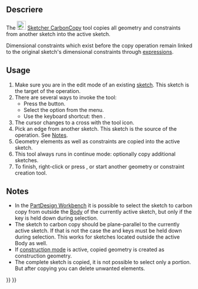 <languages/>

{{Docnav
|[[Sketcher_Intersection|External Intersection]]
|[[Sketcher_SelectOrigin|Select Origin]]
|[[Sketcher_Workbench|Sketcher]]
|IconL=Sketcher_Intersection.svg
|IconR=Sketcher_SelectOrigin.svg
|IconC=Workbench_Sketcher.svg
}}

<div class="mw-translate-fuzzy">
{{GuiCommand/ro
|Name/ro=Sketcher Copie la indigo
|Icon=Sketcher CarbonCopy.svg
|MenuLocation=Sketch → Geometria schitei → Copie la indigo
|Workbenches=[[Sketcher Workbench/ro|Sketcher]]
|Version=0.17
}}
</div>

<span id="Description"></span>
==Descriere==

The [[Image:Sketcher_CarbonCopy.svg|24px]] [[Sketcher_CarbonCopy|Sketcher CarbonCopy]] tool copies all geometry and constraints from another sketch into the active sketch.

Dimensional constraints which exist before the copy operation remain linked to the original sketch's dimensional constraints through [[Expressions|expressions]].

==Usage==

# Make sure you are in the edit mode of an existing [[Sketcher_NewSketch|sketch]]. This sketch is the target of the operation.
# There are several ways to invoke the tool:
#* Press the {{Button|[[Image:Sketcher_CarbonCopy.svg|16px]] [[Sketcher_CarbonCopy|Carbon Copy]]}} button.
#* Select the {{MenuCommand|Sketcher → Sketcher Tools → [[Image:Sketcher_CarbonCopy.svg|16px]] Carbon Copy}} option from the menu.
#* Use the keyboard shortcut: {{KEY|G}} then {{KEY|W}}.
# The cursor changes to a cross with the tool icon.
# Pick an edge from another sketch. This sketch is the source of the operation. See [[#Notes|Notes]].
# Geometry elements as well as constraints are copied into the active sketch.
# This tool always runs in continue mode: optionally copy additional sketches.
# To finish, right-click or press {{KEY|Esc}}, or start another geometry or constraint creation tool.

==Notes==

* In the [[PartDesign_Workbench|PartDesign Workbench]] it is possible to select the sketch to carbon copy from outside the [[PartDesign_Body|Body]] of the currently active sketch, but only if the {{KEY|Ctrl}} key is held down during selection.
* The sketch to carbon copy should be plane-parallel to the currently active sketch. If that is not the case the {{KEY|Ctrl}} and {{KEY|Alt}} keys must be held down during selection. This works for sketches located outside the active Body as well.
* If [[Sketcher_ToggleConstruction|construction mode]] is active, copied geometry is created as construction geometry.
* The complete sketch is copied, it is not possible to select only a portion. But after copying you can delete unwanted elements.


{{Docnav
|[[Sketcher_Intersection|External Intersection]]
|[[Sketcher_SelectOrigin|Select Origin]]
|[[Sketcher_Workbench|Sketcher]]
|IconL=Sketcher_Intersection.svg
|IconR=Sketcher_SelectOrigin.svg
|IconC=Workbench_Sketcher.svg
}}

{{Sketcher_Tools_navi{{#translation:}}}}
{{Userdocnavi{{#translation:}}}}
